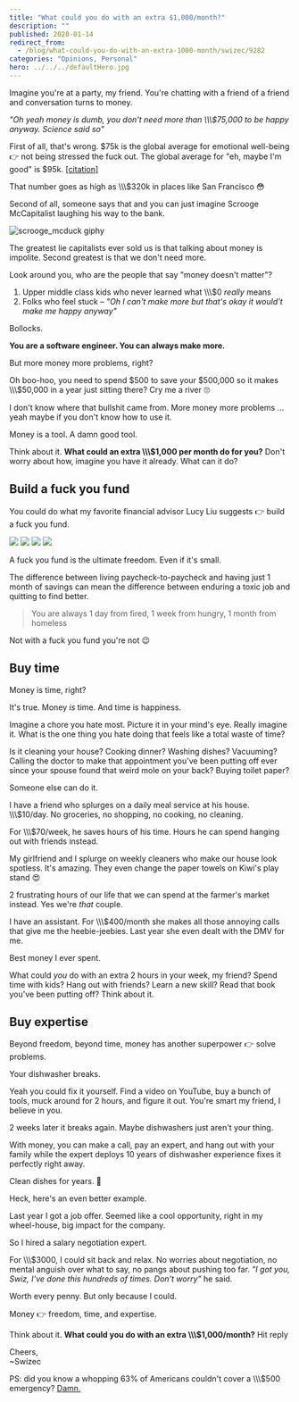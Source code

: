 ```yaml
---
title: "What could you do with an extra $1,000/month?"
description: ""
published: 2020-01-14
redirect_from:
  - /blog/what-could-you-do-with-an-extra-1000-month/swizec/9282
categories: "Opinions, Personal"
hero: ../../../defaultHero.jpg
---
```


Imagine you're at a party, my friend. You're chatting with a friend of a friend and conversation turns to money.

_"Oh yeah money is dumb, you don't need more than \\\\\\\$75,000 to be happy anyway. Science said so"_

First of all, that's wrong. $75k is the global average for emotional well-being 👉 not being stressed the fuck out. The global average for "eh, maybe I'm good" is $95k. [\[citation\]](https://www.nature.com/articles/s41562-017-0277-0)

That number goes as high as \\\\\\\$320k in places like San Francisco 😳

Second of all, someone says that and you can just imagine Scrooge McCapitalist laughing his way to the bank.

![scrooge_mcduck giphy](./img/media-26FPLMDDN5fJCir0A-giphy.gif)

The greatest lie capitalists ever sold us is that talking about money is impolite. Second greatest is that we don't need more.

Look around you, who are the people that say "money doesn't matter"?

1.  Upper middle class kids who never learned what \\\\\\\$0 _really_ means
2.  Folks who feel stuck – _"Oh I can't make more but that's okay it would't make me happy anyway"_

Bollocks.

**You are a software engineer. You can always make more.**

But more money more problems, right?

Oh boo-hoo, you need to spend $500 to save your $500,000 so it makes \\\\\\\$50,000 in a year just sitting there? Cry me a river 🙄

I don't know where that bullshit came from. More money more problems ... yeah maybe if you don't know how to use it.

Money is a tool. A damn good tool.

Think about it​. **What could an extra \\\\\\\$1,000 per month do for you?** Don't worry about how, imagine you have it already. What can it do?

## Build a fuck you fund

You could do what my favorite financial advisor Lucy Liu suggests 👉 build a fuck you fund.

![](./img/iN3C60H.gif) ![](./img/dLcAWJD.gif) ![](./img/kVwecsK.gif) ![](./img/Ip9Z69v.gif)

A fuck you fund is the ultimate freedom. Even if it's small.

The difference between living paycheck-to-paycheck and having just 1 month of savings can mean the difference between enduring a toxic job and quitting to find better.

> You are always 1 day from fired, 1 week from hungry, 1 month from homeless

Not with a fuck you fund you're not 😉

## Buy time

Money is time, right?

It's true. Money _is_ time. And time is happiness.

Imagine a chore you hate most. Picture it in your mind's eye. Really imagine it. What is the one thing you hate doing that feels like a total waste of time?

Is it cleaning your house? Cooking dinner? Washing dishes? Vacuuming? Calling the doctor to make that appointment you've been putting off ever since your spouse found that weird mole on your back? Buying toilet paper?

Someone else can do it.

I have a friend who splurges on a daily meal service at his house. \\\\\\\$10/day. No groceries, no shopping, no cooking, no cleaning.

For \\\\\\\$70/week, he saves hours of his time. Hours he can spend hanging out with friends instead.

My girlfriend and I splurge on weekly cleaners who make our house look spotless. It's amazing. They even change the paper towels on Kiwi's play stand 😍

2 frustrating hours of our life that we can spend at the farmer's market instead. Yes we're _that_ couple.

I have an assistant. For \\\\\\\$400/month she makes all those annoying calls that give me the heebie-jeebies. Last year she even dealt with the DMV for me.

Best money I ever spent.

What could _you_ do with an extra 2 hours in your week, my friend? Spend time with kids? Hang out with friends? Learn a new skill? Read that book you've been putting off? Think about it.

## Buy expertise

Beyond freedom, beyond time, money has another superpower 👉 solve problems.

Your dishwasher breaks.

Yeah you could fix it yourself. Find a video on YouTube, buy a bunch of tools, muck around for 2 hours, and figure it out. You're smart my friend, I believe in you.

2 weeks later it breaks again. Maybe dishwashers just aren't your thing.

With money, you can make a call, pay an expert, and hang out with your family while the expert deploys 10 years of dishwasher experience fixes it perfectly right away.

Clean dishes for years. 🤘

Heck, here's an even better example.

Last year I got a job offer. Seemed like a cool opportunity, right in my wheel-house, big impact for the company.

So I hired a salary negotiation expert.

For \\\\\\\$3000, I could sit back and relax. No worries about negotiation, no mental anguish over what to say, no pangs about pushing too far. _"I got you, Swiz, I've done this hundreds of times. Don't worry"_ he said.

Worth every penny. But only because I could.

Money 👉 freedom, time, and expertise.

Think about it​. **What could you do with an extra \\\\\\\$1,000/month?** Hit reply

Cheers,  
~Swizec

PS: did you know a whopping 63% of Americans couldn't cover a \\\\\\\$500 emergency? [Damn.](https://www.forbes.com/sites/maggiemcgrath/2016/01/06/63-of-americans-dont-have-enough-savings-to-cover-a-500-emergency/#650a3b634e0d)
